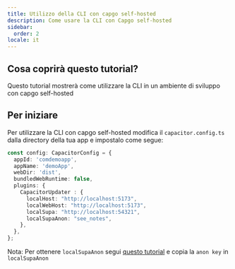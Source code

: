 ```yaml
---
title: Utilizzo della CLI con capgo self-hosted
description: Come usare la CLI con Capgo self-hosted
sidebar:
  order: 2
locale: it
---
```


## Cosa coprirà questo tutorial?

Questo tutorial mostrerà come utilizzare la CLI in un ambiente di sviluppo con capgo self-hosted

## Per iniziare

Per utilizzare la CLI con capgo self-hosted modifica il `capacitor.config.ts` dalla directory della tua app e impostalo come segue:

```ts
const config: CapacitorConfig = {
  appId: 'comdemoapp',
  appName: 'demoApp',
  webDir: 'dist',
  bundledWebRuntime: false,
  plugins: {
    CapacitorUpdater : {
      localHost: "http://localhost:5173",
      localWebHost: "http://localhost:5173",
      localSupa: "http://localhost:54321",
      localSupaAnon: "see_notes",
    },
  },
};
```

Nota: Per ottenere `localSupaAnon` segui [questo tutorial](/docs/self-hosted/local-dev/getting-started/) e copia la `anon key` in `localSupaAnon`